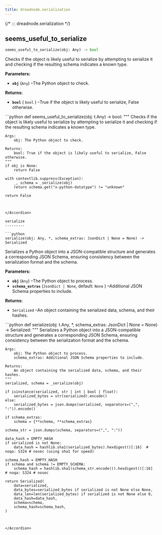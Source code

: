 ```yaml
---
title: dreadnode.serialization
---
```


{/*
::: dreadnode.serialization
*/}

seems\_useful\_to\_serialize
----------------------------

```python
seems_useful_to_serialize(obj: Any) -> bool
```

Checks if the object is likely useful to serialize by attempting to
serialize it and checking if the resulting schema indicates a known type.

**Parameters:**

* **`obj`**
  (`Any`)
  –The Python object to check.

**Returns:**

* **`bool`** ( `bool`
  ) –True if the object is likely useful to serialize, False otherwise.

<Accordion title="Source code in dreadnode/serialization.py" icon="code">
```python
def seems_useful_to_serialize(obj: t.Any) -> bool:
    """
    Checks if the object is likely useful to serialize by attempting to
    serialize it and checking if the resulting schema indicates a known type.

    Args:
        obj: The Python object to check.

    Returns:
        bool: True if the object is likely useful to serialize, False otherwise.
    """
    if obj is None:
        return False

    with contextlib.suppress(Exception):
        _, schema = _serialize(obj)
        return schema.get("x-python-datatype") != "unknown"

    return False
```


</Accordion>

serialize
---------

```python
serialize(obj: Any, *, schema_extras: JsonDict | None = None) -> Serialized
```

Serializes a Python object into a JSON-compatible structure and
generates a corresponding JSON Schema, ensuring consistency between
the serialization format and the schema.

**Parameters:**

* **`obj`**
  (`Any`)
  –The Python object to process.
* **`schema_extras`**
  (`JsonDict | None`, default:
  `None`
  )
  –Additional JSON Schema properties to include.

**Returns:**

* `Serialized`
  –An object containing the serialized data, schema, and their hashes.

<Accordion title="Source code in dreadnode/serialization.py" icon="code">
```python
def serialize(obj: t.Any, *, schema_extras: JsonDict | None = None) -> Serialized:
    """
    Serializes a Python object into a JSON-compatible structure and
    generates a corresponding JSON Schema, ensuring consistency between
    the serialization format and the schema.

    Args:
        obj: The Python object to process.
        schema_extras: Additional JSON Schema properties to include.

    Returns:
        An object containing the serialized data, schema, and their hashes.
    """
    serialized, schema = _serialize(obj)

    if isinstance(serialized, str | int | bool | float):
        serialized_bytes = str(serialized).encode()
    else:
        serialized_bytes = json.dumps(serialized, separators=(",", ":")).encode()

    if schema_extras:
        schema = {**schema, **schema_extras}

    schema_str = json.dumps(schema, separators=(",", ":"))

    data_hash = EMPTY_HASH
    if serialized is not None:
        data_hash = hashlib.sha1(serialized_bytes).hexdigest()[:16]  # noqa: S324 # nosec (using sha1 for speed)

    schema_hash = EMPTY_HASH
    if schema and schema != EMPTY_SCHEMA:
        schema_hash = hashlib.sha1(schema_str.encode()).hexdigest()[:16]  # noqa: S324 # nosec

    return Serialized(
        data=serialized,
        data_bytes=serialized_bytes if serialized is not None else None,
        data_len=len(serialized_bytes) if serialized is not None else 0,
        data_hash=data_hash,
        schema=schema,
        schema_hash=schema_hash,
    )
```


</Accordion>